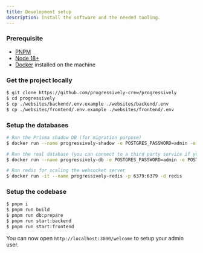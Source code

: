 ```yaml
---
title: Development setup
description: Install the software and the needed tooling.
---
```


### Prerequisite

- [PNPM](https://pnpm.io/)
- [Node 18+](https://nodejs.org/en)
- [Docker](https://www.docker.com/) installed on the machine

### Get the project locally

```sh
$ git clone https://github.com/progressively-crew/progressively
$ cd progressively
$ cp ./websites/backend/.env.example ./websites/backend/.env
$ cp ./websites/frontend/.env.example ./websites/frontend/.env
```

### Setup the databases

```sh
# Run the Prisma shadow DB (for migration purpose)
$ docker run --name progressively-shadow -e POSTGRES_PASSWORD=admin -e POSTGRES_USER=admin -e POSTGRES_DB=progressively -p 5433:5432 -d postgres

# Run the real database (you can connect to a third party service if you prefer)
$ docker run --name progressively-db -e POSTGRES_PASSWORD=admin -e POSTGRES_USER=admin -e POSTGRES_DB=progressively -p 5432:5432 -d postgres

# Run redis for scaling the websocket server
$ docker run -it --name progressively-redis -p 6379:6379 -d redis
```

### Setup the codebase

```sh
$ pnpm i
$ pnpm run build
$ pnpm run db:prepare
$ pnpm run start:backend
$ pnpm run start:frontend
```

You can now open `http://localhost:3000/welcome` to setup your admin user.